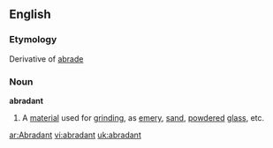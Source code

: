 ==English==

===Etymology===
Derivative of [[abrade]]
===Noun===
'''abradant'''

#A [[material]] used for [[grind]]ing, as [[emery]], [[sand]], [[powdered]] [[glass]], etc.

[[ar:Abradant]]
[[vi:abradant]]
[[uk:abradant]]